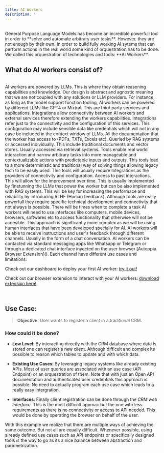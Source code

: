 ```yaml
---
title: AI Workers
description: ''
---
```

<br/>
General Purpose Language Models has become an incredible powerfull tool in order to **solve and automate arbitrary user tasks**. However, they are not enough by their own. In order to build fully working AI sytems that can perform actions in the real world some kind of orquestration has to be done. We called this orquestration of technologies and tools: **AI Workers**. 

<br/>

## What do AI workers consist of?
<br/>

<Card title="Language Models" icon="database">
  AI workers are powered by LLMs. This is where they obtain reasoning capabilities and knowledge. Our design is abstract and agnostic meaning that we are not coupled with any solutions or LLM providers. For instance, as long as the model support function tooling, AI workers can be powered by different LLMs like GPT4 or Mixtral. 
</Card>

<Card title="Integrations" icon="webhook">
  This are third party services and applications. Integrations allow connectivity between AI workers and external services therefore extending the workers capabilities. Integrations refer just to the connectivity and the configuration of this services. This configuration may include sensible data like credentials which will not in any case be included in the context window of LLMs. 
</Card>

<Card title="Knowledge" icon="graduation-cap">
  All the documentation that the worker has access to (PDFs, TXTs, Excels etc). Queried by RAG systems or accessed individually. This include traditional documents and vector stores. Usually accessed via retrieval systems.  
</Card>

<Card title="Tools" icon="screwdriver-wrench">
  Tools enable real world interaction and narrow arbitrary tasks into more manageable and contextualizable actions with predictable inputs and outputs. This tools lead to a more deterministic and traditional way of solving things allowing legacy tech to be easily used. This tools will usually require Integrations as the providers of connectivity and configuration. 
</Card>

<Card title="Memory" icon="memory">
  Access to past interactions. This will allow for the improvement over time. This is usually implemented by finetunning the LLMs that power the worker but can be also implemented with RAG systems. This will be key for increasing the performace and reliability by introducing RLHF (Human feedback). 
</Card>

<Card title="Interfaces" icon="sidebar">
  Although tools are really powerfull they require specific technical development and connectivity that not always is possible. There will be times when to complete a task AI workers will need to use interfaces like computers, mobile devices, browsers, softwares etc to access functionality that otherwise will not be accesible. This approach is significantly more complex as we will be using human interfaces that have been developed specially for AI. 
</Card>

<Card title="Communications Chanels" icon="headset">
  AI workers will be able to receive instructions and user's feedback through different channels. Usually in the form of a chat conversation. AI workers can be contacted via standard messaging apps like Whatsapp or Telegram or through a dedicated chat interface inyected on the user browser [Autoppia Browser Extension](). Each channel have different use cases and limitations.
</Card>

<br/>

<Note>Check out our dashboard to  deploy your first AI worker: [try it out!](https://app.autoppia.com)</Note>

<Note>Check out our browser extension to interact with your AI workers: [download extension here!](https://extension.autoppia.com/)</Note>

<br/>

## Use Case:
>**Objective**: User wants to register a client in a traditional CRM. 


### How could it be done?

+ **Low Level**: By interacting directly with the CRM database where data is stored one can register a new client. Although difficult and complex its possible to reason which tables to update and with which data. 

+ **Existing Use Cases**: By leveraging legacy systems like already existing APIs. Most of user queries are associated with an use case (API Endpoint) or an orquestration of them. Note that with just an Open API documentation and authenticated user credentials this approach is possible. No need to actually program each use case which leads to a really easy intergration. 

+ **Interfaces**: Finally client registration can be done through the _CRM web interface_. This is the most difficult approac but the one with less requirements as there is no connectivity or access to API needed. This would be done by operating the browser on behalf of the user. 

<Tip>With this example we realize that there are multiple ways of achieving the same outcome. But not all are equally difficult. Whenever possible, using already defined use cases such as API endpoints or specifically designed tools  is the way to go as its a nice balance between abstraction and parametrization. </Tip>



